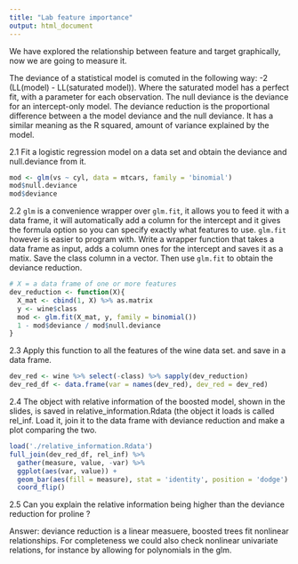 ```yaml
---
title: "Lab feature importance"
output: html_document
---
```


We have explored the relationship between feature and target graphically, now we are going to measure it.

The deviance of a statistical model is comuted in the following way: -2 (LL(model) - LL(saturated model)). Where the saturated model has a perfect fit, with a parameter for each observation. The null deviance is the deviance for an intercept-only model. The deviance reduction is the proportional difference between a the model deviance and the null deviance. It has a similar meaning as the R squared, amount of variance explained by the model.

2.1 Fit a logistic regression model on a data set and obtain the deviance and null.deviance from it.

```r
mod <- glm(vs ~ cyl, data = mtcars, family = 'binomial')
mod$null.deviance
mod$deviance
```

2.2 `glm` is a convenience wrapper over `glm.fit`, it allows you to feed it with a data frame, it will automatically add a column for the intercept and it gives the formula option so you can specify exactly what features to use. `glm.fit` however is easier to program with. Write a wrapper function that takes a data frame as input, adds a column ones for the intercept and saves it as a matix. Save the class column in a vector. Then use `glm.fit` to obtain the deviance reduction.

```r
# X = a data frame of one or more features
dev_reduction <- function(X){
  X_mat <- cbind(1, X) %>% as.matrix
  y <- wine$class
  mod <- glm.fit(X_mat, y, family = binomial())
  1 - mod$deviance / mod$null.deviance
}
```

2.3 Apply this function to all the features of the wine data set. and save in a data frame.

```r
dev_red <- wine %>% select(-class) %>% sapply(dev_reduction)
dev_red_df <- data.frame(var = names(dev_red), dev_red = dev_red)
```

2.4 The object with relative information of the boosted model, shown in the slides, is saved in relative_information.Rdata (the object it loads is called rel_inf. Load it, join it to the data frame with deviance reduction and make a plot comparing the two.  

```r
load('./relative_information.Rdata')
full_join(dev_red_df, rel_inf) %>% 
  gather(measure, value, -var) %>% 
  ggplot(aes(var, value)) + 
  geom_bar(aes(fill = measure), stat = 'identity', position = 'dodge') +
  coord_flip()
```

2.5 Can you explain the relative information being higher than the deviance reduction for proline ?

Answer: deviance reduction is a linear measuere, boosted trees fit nonlinear relationships. For completeness we could also check nonlinear univariate relations, for instance by allowing for polynomials in the glm.


